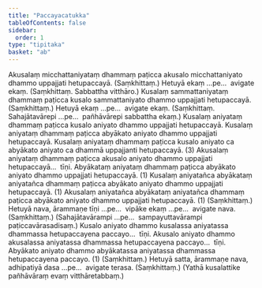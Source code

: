 ```yaml
---
title: "Paccayacatukka"
tableOfContents: false
sidebar:
  order: 1
type: "tipitaka"
basket: "ab"
---
```



<DynamicBreadcrumb />

<Division number="63">

<Paragraph number="208">
Akusalaṃ micchattaniyataṃ dhammaṃ paṭicca akusalo micchattaniyato dhammo uppajjati hetupaccayā. (Saṃkhittaṃ.)
</Paragraph>

<Paragraph number="209">
Hetuyā ekaṃ …pe…  avigate ekaṃ. (Saṃkhittaṃ. Sabbattha vitthāro.)
</Paragraph>

</Division>
<Division number="64">

<Paragraph number="210">
Kusalaṃ sammattaniyataṃ dhammaṃ paṭicca kusalo sammattaniyato dhammo uppajjati hetupaccayā. (Saṃkhittaṃ.)
</Paragraph>

<Paragraph number="211">
Hetuyā ekaṃ …pe…  avigate ekaṃ. (Saṃkhittaṃ. Sahajātavārepi …pe…  pañhāvārepi sabbattha ekaṃ.)
</Paragraph>

</Division>
<Division number="65">

<Paragraph number="212">
Kusalaṃ aniyataṃ dhammaṃ paṭicca kusalo aniyato dhammo uppajjati hetupaccayā. Kusalaṃ aniyataṃ dhammaṃ paṭicca abyākato aniyato dhammo uppajjati hetupaccayā. Kusalaṃ aniyataṃ dhammaṃ paṭicca kusalo aniyato ca abyākato aniyato ca dhammā uppajjanti hetupaccayā. (3)
</Paragraph>

<Paragraph number="213">
Akusalaṃ aniyataṃ dhammaṃ paṭicca akusalo aniyato dhammo uppajjati hetupaccayā…  tīṇi.
</Paragraph>

<Paragraph number="214">
Abyākataṃ aniyataṃ dhammaṃ paṭicca abyākato aniyato dhammo uppajjati hetupaccayā. (1)
</Paragraph>

<Paragraph number="215">
Kusalaṃ aniyatañca abyākataṃ aniyatañca dhammaṃ paṭicca abyākato aniyato dhammo uppajjati hetupaccayā. (1)
</Paragraph>

<Paragraph number="216">
Akusalaṃ aniyatañca abyākataṃ aniyatañca dhammaṃ paṭicca abyākato aniyato dhammo uppajjati hetupaccayā. (1) (Saṃkhittaṃ.)
</Paragraph>

<Paragraph number="217">
Hetuyā nava, ārammaṇe tīṇi …pe…  vipāke ekaṃ …pe…  avigate nava. (Saṃkhittaṃ.)
</Paragraph>

<Paragraph number="218">
(Sahajātavārampi …pe…  sampayuttavārampi paṭiccavārasadisaṃ.)
</Paragraph>

</Division>
<Division number="66">

<Paragraph number="219">
Kusalo aniyato dhammo kusalassa aniyatassa dhammassa hetupaccayena paccayo…  tīṇi.
</Paragraph>

<Paragraph number="220">
Akusalo aniyato dhammo akusalassa aniyatassa dhammassa hetupaccayena paccayo…  tīṇi.
</Paragraph>

<Paragraph number="221">
Abyākato aniyato dhammo abyākatassa aniyatassa dhammassa hetupaccayena paccayo. (1) (Saṃkhittaṃ.)
</Paragraph>

<Paragraph number="222">
Hetuyā satta, ārammaṇe nava, adhipatiyā dasa …pe…  avigate terasa. (Saṃkhittaṃ.)
</Paragraph>

<Paragraph number="223">
(Yathā kusalattike pañhāvāraṃ evaṃ vitthāretabbaṃ.)
</Paragraph>
</Division>